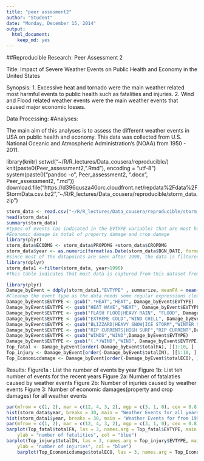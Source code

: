 ```yaml
---
title: "peer assesment2"
author: "Student"
date: "Monday, December 15, 2014"
output:
  html_document:
    keep_md: yes
---
```


##Reproducible Research: Peer Assessment 2

Title: Impact of Severe Weather Events on Public Health and Economy in the United States


Synopsis:
1. Excessive heat and tornado were the main weather related most harmful events to public health such as fatalities and injuries.
2. Wind and Flood related weather events were the main weather events that caused major economic losses.

Data Processing:
#Analyses:

The main aim of this analyses is to assess the different weather events in USA on public health and economy.  This data was collected from U.S. National Oceanic and Atmospheric Administration's (NOAA) from 1950 - 2011.

library(knitr)
setwd("~/R/R_lectures/Data_cousera/reproducible/)
knit(paste0(Peer_assessment2, ".Rmd"), encoding = "utf-8")
system(paste0("pandoc -o ", Peer_assessment2, ".docx ", Peer_assessment2, ".md"))
download.file("https://d396qusza40orc.cloudfront.net/repdata%2Fdata%2FStormData.csv.bz2","~/R/R_lectures/Data_cousera/reproducible/storm_data.zip")

```r
storm_data <- read.csv("~/R/R_lectures/Data_cousera/reproducible/storm_data.zip")
head(storm_data)
summary(storm_data)
#types of events (as indicated in the EVTYPE variable) that are most harmful with respect to population health: fatalities, Injuries, Property damage, crop damage
#Economic damage is total of property damage and crop damage
library(plyr)
storm_data$ECODMG <- storm_data$PROPDMG +storm_data$CROPDMG
storm_data$year <- as.numeric(format(as.Date(storm_data$BGN_DATE, format = "%m/%d/%Y %H:%M:%S"), "%Y"))
#Since most of the datapoints are seen after 1990, the data is filtered for year 1990 and above.
library(dplyr)
storm_data1 <-filter(storm_data, year>1990)
#This table indicates that most data is captured from this dataset from 1990
```

```r
library(plyr)
Damage_byEvent = ddply(storm_data1,"EVTYPE" , summarize, meanFA = mean(FATALITIES), totalFA = sum(FATALITIES), meanIN = mean(INJURIES), totalIN = sum(INJURIES), meanECO = mean(ECODMG), totalECO = sum(ECODMG))
#Cleanup the event type as the data needs some regular expressions clean up
Damage_byEvent$EVTYPE <- gsub(".*HEAT","HEAT", Damage_byEvent$EVTYPE)
Damage_byEvent$EVTYPE <- gsub("HEAT WAVE","HEAT", Damage_byEvent$EVTYPE)
Damage_byEvent$EVTYPE <- gsub("FLASH FLOOD|HEAVY RAIN", "FLOOD", Damage_byEvent$EVTYPE)
Damage_byEvent$EVTYPE <- gsub("EXTREME COLD","WIND CHILL", Damage_byEvent$EVTYPE)
Damage_byEvent$EVTYPE <- gsub("BLIZZARD|HEAVY SNOW|ICE STORM","WINTER STORM", Damage_byEvent$EVTYPE)
Damage_byEvent$EVTYPE <- gsub("RIP CURRENTS|HIGH SURF","RIP CURRENT",Damage_byEvent$EVTYPE)
Damage_byEvent$EVTYPE <- gsub("WINDS","WIND",Damage_byEvent$EVTYPE)
Damage_byEvent$EVTYPE <- gsub("(.*)WIND","WIND", Damage_byEvent$EVTYPE)
Top_fatal <- Damage_byEvent[order(-Damage_byEvent$totalFA), ][1:10, ]
Top_injury <- Damage_byEvent[order(-Damage_byEvent$totalIN), ][1:10, ]
Top_Economicdamage <- Damage_byEvent[order(-Damage_byEvent$totalECO), ][1:10, ]
```
Results: 
Figure1a : List the number of events by year
Figure 1b: List teh number of events for the recent years
Figure 2a: Number of fatalaties caused by weather events
Figure 2b: Number of injuries caused by weather events
Figure 3: Number of economic damages(property and crop damages) for all weather events
```r
par(mfrow = c(1, 2), mar = c(12, 4, 3, 2), mgp = c(3, 1, 0), cex = 0.8)
hist(storm_data$year, breaks = 30, main = "Weather Events for all years",  col = "green")
hist(storm_data1$year, breaks = 30, main = "Weather Events for from 1990",  col = "green")
par(mfrow = c(1, 2), mar = c(12, 4, 3, 2), mgp = c(3, 1, 0), cex = 0.8)
barplot(Top_fatal$totalFA, las = 3, names.arg = Top_fatal$EVTYPE, main = "Weather Events With The Top 10 Highest Fatalities", 
    ylab = "number of fatalities", col = "blue")
barplot(Top_injury$totalIN, las = 3, names.arg = Top_injury$EVTYPE, main = "Weather Events With the Top 10 Highest Injuries", 
    ylab = "number of injuries", col = "blue")
    barplot(Top_Economicdamage$totalECO, las = 3, names.arg = Top_Economicdamage$EVTYPE, main ="Economic damage :Property damage and crop damage",ylab = "number of crop and property damages", col = "red")
```